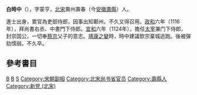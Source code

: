 '''白時中'''（{{bd|11世纪||1127年||B}}），字蒙亨，[[北宋|北宋]]壽州壽春（今[[安徽|安徽]][[壽縣|壽縣]]）人。

進士出身，累官為吏部侍郎，因事出知鄆州。不久又得召用。[[政和_(北宋)|政和]]六年（1116年），拜尚書右丞、中書門下侍郎。[[宣和_(北宋)|宣和]]六年（1124年），擔任[[太宰|太宰]]兼门下侍郎，封崇国公，一切奉[[蔡京|蔡京]]父子的意志。[[靖康之變|靖康之變]]時，時中建議欽宗棄城逃跑。後被彈劾懦弱。不久卒。

==參考書目==
{{wikisource|宋史/卷371#白時中|《宋史》列傳第一百三十}}

{{start box}}
{{s-before|[[王黼|王黼]]}}
{{s-title|[[北宋|北宋]][[太宰|太宰]]（[[尚书左仆射兼门下侍郎|尚书左仆射兼门下侍郎]]）|1120年—1126年}}
{{s-after|[[李邦彦|李邦彦]]}}
{{end box}}

[[Category:宋朝進士|B]]
[[Category:宋朝宰相|B]]
[[Category:白姓|S]]
[[Category:宋朝副相|Category:宋朝副相]]
[[Category:北宋尚书省官员|Category:北宋尚书省官员]]
[[Category:壽縣人|Category:壽縣人]]
[[Category:新党_(北宋)|Category:新党 (北宋)]]